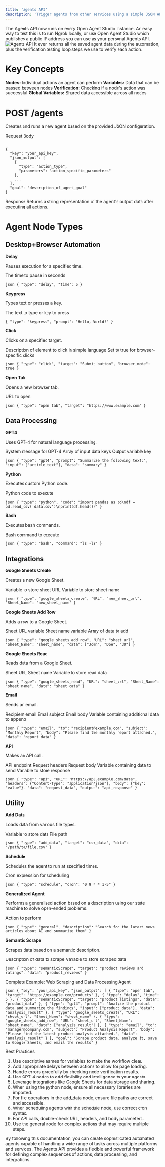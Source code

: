 ```yaml
---
title: 'Agents API'
description: 'Trigger agents from other services using a simple JSON API that returns results'
---
```

The Agents API now runs on every Open Agent Studio instance. An easy way to test this is to run Ngrok locally, or use Open Agent Studio which publishes a public IP address you can use as your personal Agents API. 
![Agents API](https://storage.googleapis.com/cheatlayer/agents_api.png)
It even returns all the saved agent data during the automation, plus the verification testing loop steps we use to verify each action. 

<h1>Key Concepts</h1>

<b>Nodes:</b> Individual actions an agent can perform
<b>Variables:</b>  Data that can be passed between nodes
<b>Verification:</b>  Checking if a node's action was successful
<b>Global Variables:</b>  Shared data accessible across all nodes

<h1>POST /agents</h1>
Creates and runs a new agent based on the provided JSON configuration.

Request Body
```

{
  "key": "your_api_key",
  "json_output": [
    {
      "type": "action_type",
      "parameters": "action_specific_parameters"
    },
    ...
  ],
  "goal": "description_of_agent_goal"
}
```
Response
Returns a string representation of the agent's output data after executing all actions.

<h1>Agent Node Types</h1>

<h2>Desktop+Browser Automation</h2>

<b>Delay</b>

Pauses execution for a specified time.

<ParamField body="time" type="number"> The time to pause in seconds </ParamField> 
```
json { "type": "delay", "time": 5 } 
``` 
<b>Keypress</b>

Types text or presses a key.

<ParamField body="prompt" type="string"> The text to type or key to press </ParamField>  
```
{ "type": "keypress", "prompt": "Hello, World!" } 
``` 

<b>Click</b>

Clicks on a specified target.

<ParamField body="target" type="string"> Description of element to click in simple language</ParamField> <ParamField body="browser_mode" type="boolean" optional> Set to true for browser-specific clicks </ParamField> 
```
json { "type": "click", "target": "Submit button", "browser_mode": true } 
``` 
<b>Open Tab</b>

Opens a new browser tab.

<ParamField body="target" type="string"> URL to open </ParamField> 
```
json { "type": "open tab", "target": "https://www.example.com" } 
``` 
<h2>Data Processing</h2>

<b>GPT4</b>

Uses GPT-4 for natural language processing.

<ParamField body="prompt" type="string"> System message for GPT-4 </ParamField> <ParamField body="input" type="array"> Array of input data keys </ParamField> <ParamField body="data" type="string"> Output variable key </ParamField> 
```
json { "type": "gpt4", "prompt": "Summarize the following text:", "input": ["article_text"], "data": "summary" } 
``` 
<b>Python</b>

Executes custom Python code.

<ParamField body="code" type="string"> Python code to execute </ParamField> 
```
json { "type": "python", "code": "import pandas as pd\ndf = pd.read_csv('data.csv')\nprint(df.head())" } 
``` 
<b>Bash</b>

Executes bash commands.

<ParamField body="command" type="string"> Bash command to execute </ParamField> 
```
json { "type": "bash", "command": "ls -la" } 
``` 
<h2>Integrations</h2>

<b>Google Sheets Create</b>

Creates a new Google Sheet.

<ParamField body="URL" type="string"> Variable to store sheet URL </ParamField> <ParamField body="Sheet_Name" type="string"> Variable to store sheet name </ParamField> 
```
json { "type": "google_sheets_create", "URL": "new_sheet_url", "Sheet_Name": "new_sheet_name" } 
``` 
<b>Google Sheets Add Row</b>

Adds a row to a Google Sheet.

<ParamField body="URL" type="string"> Sheet URL variable </ParamField> <ParamField body="Sheet_Name" type="string"> Sheet name variable </ParamField> <ParamField body="data" type="array"> Array of data to add </ParamField> 
```
json { "type": "google_sheets_add_row", "URL": "sheet_url", "Sheet_Name": "sheet_name", "data": ["John", "Doe", "30"] } 
``` 
<b>Google Sheets Read</b>


Reads data from a Google Sheet.

<ParamField body="URL" type="string"> Sheet URL </ParamField> <ParamField body="Sheet_Name" type="string"> Sheet name </ParamField> <ParamField body="data" type="string"> Variable to store read data </ParamField> 
```
json { "type": "google_sheets_read", "URL": "sheet_url", "Sheet_Name": "sheet_name", "data": "sheet_data" } 
``` 
<b>Email</b>

Sends an email.

<ParamField body="to" type="string"> Recipient email </ParamField> <ParamField body="subject" type="string"> Email subject </ParamField> <ParamField body="body" type="string"> Email body </ParamField> <ParamField body="data" type="string"> Variable containing additional data to append </ParamField> 
```
json { "type": "email", "to": "recipient@example.com", "subject": "Monthly Report", "body": "Please find the monthly report attached.", "data": "report_data" } 
``` 
<b>API</b>


Makes an API call.

<ParamField body="URL" type="string"> API endpoint </ParamField> <ParamField body="headers" type="object"> Request headers </ParamField> <ParamField body="body" type="object"> Request body </ParamField> <ParamField body="data" type="string" optional> Variable containing data to send </ParamField> <ParamField body="output" type="string" optional> Variable to store response </ParamField> 
```
json { "type": "api", "URL": "https://api.example.com/data", "headers": {"Content-Type": "application/json"}, "body": {"key": "value"}, "data": "request_data", "output": "api_response" } 
``` 
<h2>Utility</h2>


<b>Add Data</b>


Loads data from various file types.

<ParamField body="target" type="string"> Variable to store data </ParamField> <ParamField body="data" type="string"> File path </ParamField> 
```
json { "type": "add_data", "target": "csv_data", "data": "/path/to/file.csv" } 
``` 
<b>Schedule</b>

Schedules the agent to run at specified times.

<ParamField body="cron" type="string"> Cron expression for scheduling </ParamField> 
```
json { "type": "schedule", "cron": "0 9 * * 1-5" } 
``` 
<b>Generalized Agent</b>


Performs a generalized action based on a description using our state machine to solve open-ended problems.

<ParamField body="description" type="string"> Action to perform </ParamField> 
```
json { "type": "general", "description": "Search for the latest news articles about AI and summarize them" } 
``` 
<b>Semantic Scrape</b>

Scrapes data based on a semantic description.

<ParamField body="target" type="string"> Description of data to scrape </ParamField> <ParamField body="data" type="string"> Variable to store scraped data </ParamField> 
```
json { "type": "semanticScrape", "target": "product reviews and ratings", "data": "product_reviews" } 
``` 
Complete Example: Web Scraping and Data Processing Agent

```
json { "key": "your_api_key", "json_output": [ { "type": "open tab", "target": "https://example.com/products" }, { "type": "delay", "time": 5 }, { "type": "semanticScrape", "target": "product listings", "data": "product_data" }, { "type": "gpt4", "prompt": "Analyze the product data and summarize the findings", "input": ["product_data"], "data": "analysis_result" }, { "type": "google_sheets_create", "URL": "sheet_url", "Sheet_Name": "sheet_name" }, { "type": "google_sheets_add_row", "URL": "sheet_url", "Sheet_Name": "sheet_name", "data": ["analysis_result"] }, { "type": "email", "to": "manager@company.com", "subject": "Product Analysis Report", "body": "Please find the latest product analysis attached.", "data": "analysis_result" } ], "goal": "Scrape product data, analyze it, save to Google Sheets, and email the results" } 
``` 
Best Practices

1) Use descriptive names for variables to make the workflow clear.
2) Add appropriate delays between actions to allow for page loading.
3) Handle errors gracefully by checking node verification results.
4) Use GPT-4 nodes to add flexibility and intelligence to your agents.
5) Leverage integrations like Google Sheets for data storage and sharing.
6) When using the python node, ensure all necessary libraries are imported.
7) For file operations in the add_data node, ensure file paths are correct and accessible.
8) When scheduling agents with the schedule node, use correct cron syntax.
9) For API calls, double-check URL, headers, and body parameters.
10) Use the general node for complex actions that may require multiple steps.

By following this documentation, you can create sophisticated automated agents capable of handling a wide range of tasks across multiple platforms and services. The Agents API provides a flexible and powerful framework for defining complex sequences of actions, data processing, and integrations.





